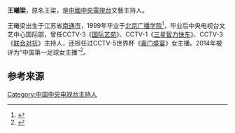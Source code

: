 '''王曦梁'''{{bd|||||}}，原名王梁，是[[中國中央電視台|中國中央電視台]]文藝主持人。

王曦梁出生于江苏省[[南通市|南通市]]，1999年毕业于[[北京广播学院|北京广播学院]]<ref>{{cite web|url=http://www.zgnt.net/content/2012-01/24/content_1991553.htm|title=央视主持人王梁：南通的土地养育了我|publisher=[[南通网|南通网]]|date=2012年1月24日|accessdate=2014年6月24日|archive-url=https://web.archive.org/web/20141007144513/http://www.zgnt.net/content/2012-01/24/content_1991553.htm|archive-date=2014年10月7日|dead-url=yes}}</ref>，毕业后中央电视台文艺中心国际部，曾任CCTV-3《[[国际艺苑|国际艺苑]]》、CCTV-1《[[三星智力快车|三星智力快车]]》、CCTV-3《[[联合对抗|联合对抗]]》主持人，还担任过CCTV-5世界杯《[[豪门盛宴|豪门盛宴]]》女主播。2014年被评为“中国第一足球女主播”<ref>{{cite web|url=http://sports.ifeng.com/gjzq/detail_2014_06/23/36970901_0.shtml|title=外媒评出世界杯七大女主播央视王梁荣誉登榜|publisher=[[凤凰网|凤凰网]]|date=2014年6月23日|accessdate=2014年6月24日|archive-date=2017年8月9日|archive-url=https://web.archive.org/web/20170809052716/http://sports.ifeng.com/gjzq/detail_2014_06/23/36970901_0.shtml|dead-url=no}}</ref>。

==参考来源==
{{Reflist}}

[[Category:中国中央电视台主持人|Category:中国中央电视台主持人]]